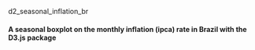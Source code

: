 d2_seasonal_inflation_br

#### A seasonal boxplot on the monthly inflation (ipca) rate in Brazil with the D3.js package
